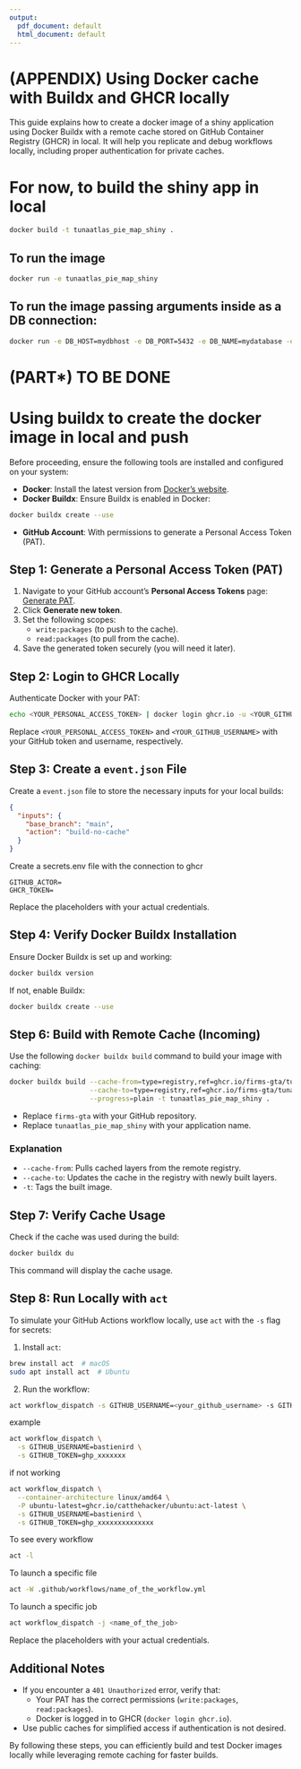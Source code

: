 ```yaml
---
output:
  pdf_document: default
  html_document: default
---
```


# (APPENDIX) Using Docker cache with Buildx and GHCR locally {-}

This guide explains how to create a docker image of a shiny application using Docker Buildx with a remote cache stored on GitHub Container Registry (GHCR) in local. It will help you replicate and debug workflows locally, including proper authentication for private caches.

# For now, to build the shiny app in local

```bash
docker build -t tunaatlas_pie_map_shiny .
```

## To run the image

```bash
docker run -e tunaatlas_pie_map_shiny
```

## To run the image passing arguments inside as a DB connection:

```bash
docker run -e DB_HOST=mydbhost -e DB_PORT=5432 -e DB_NAME=mydatabase -e DB_USER_READONLY=myuser -e DB_PASSWORD=mypassword tunaatlas_pie_map_shiny
```

# (PART\*) TO BE DONE {-}

# Using buildx to create the docker image in local and push

Before proceeding, ensure the following tools are installed and configured on your system:

- **Docker**: Install the latest version from [Docker's website](https://www.docker.com/).
- **Docker Buildx**: Ensure Buildx is enabled in Docker:

```bash
docker buildx create --use
```
- **GitHub Account**: With permissions to generate a Personal Access Token (PAT).

## Step 1: Generate a Personal Access Token (PAT)

1. Navigate to your GitHub account's **Personal Access Tokens** page: [Generate PAT](https://github.com/settings/tokens).
2. Click **Generate new token**.
3. Set the following scopes:
   - `write:packages` (to push to the cache).
   - `read:packages` (to pull from the cache).
4. Save the generated token securely (you will need it later).

## Step 2: Login to GHCR Locally

Authenticate Docker with your PAT:

```bash
echo <YOUR_PERSONAL_ACCESS_TOKEN> | docker login ghcr.io -u <YOUR_GITHUB_USERNAME> --password-stdin
```

Replace `<YOUR_PERSONAL_ACCESS_TOKEN>` and `<YOUR_GITHUB_USERNAME>` with your GitHub token and username, respectively.

## Step 3: Create a `event.json` File

Create a `event.json` file to store the necessary inputs for your local builds:

```json
{
  "inputs": {
    "base_branch": "main",
    "action": "build-no-cache"
  }
}

```

Create a secrets.env file with the connection to ghcr

```env
GITHUB_ACTOR=
GHCR_TOKEN=
```

Replace the placeholders with your actual credentials.

## Step 4: Verify Docker Buildx Installation

Ensure Docker Buildx is set up and working:

```bash
docker buildx version
```

If not, enable Buildx:

```bash
docker buildx create --use
```

## Step 6: Build with Remote Cache (Incoming)

Use the following `docker buildx build` command to build your image with caching:

```bash
docker buildx build --cache-from=type=registry,ref=ghcr.io/firms-gta/tunaatlas_pie_map_shiny-cache:latest \
                    --cache-to=type=registry,ref=ghcr.io/firms-gta/tunaatlas_pie_map_shiny-cache:latest,mode=max \
                    --progress=plain -t tunaatlas_pie_map_shiny .
```

- Replace `firms-gta` with your GitHub repository.
- Replace `tunaatlas_pie_map_shiny` with your application name.

### Explanation
- `--cache-from`: Pulls cached layers from the remote registry.
- `--cache-to`: Updates the cache in the registry with newly built layers.
- `-t`: Tags the built image.

## Step 7: Verify Cache Usage

Check if the cache was used during the build:

```bash
docker buildx du
```

This command will display the cache usage.

## Step 8: Run Locally with `act`

To simulate your GitHub Actions workflow locally, use `act` with the `-s` flag for secrets:

1. Install `act`:
```bash
brew install act  # macOS
sudo apt install act  # Ubuntu
```

2. Run the workflow:
```bash
act workflow_dispatch -s GITHUB_USERNAME=<your_github_username> -s GITHUB_TOKEN=<your_personal_access_token>
```

example 
```bash
act workflow_dispatch \
  -s GITHUB_USERNAME=bastienird \
  -s GITHUB_TOKEN=ghp_xxxxxxx
```

if not working 
```bash
act workflow_dispatch \
  --container-architecture linux/amd64 \
  -P ubuntu-latest=ghcr.io/catthehacker/ubuntu:act-latest \
  -s GITHUB_USERNAME=bastienird \
  -s GITHUB_TOKEN=ghp_xxxxxxxxxxxxxx

```


To see every workflow 

```bash
act -l
```


To launch a specific file 
```bash
act -W .github/workflows/name_of_the_workflow.yml 
```

To launch a specific job

```bash
act workflow_dispatch -j <name_of_the_job>
```




Replace the placeholders with your actual credentials.

## Additional Notes

- If you encounter a `401 Unauthorized` error, verify that:
  - Your PAT has the correct permissions (`write:packages`, `read:packages`).
  - Docker is logged in to GHCR (`docker login ghcr.io`).

- Use public caches for simplified access if authentication is not desired.

By following these steps, you can efficiently build and test Docker images locally while leveraging remote caching for faster builds.



